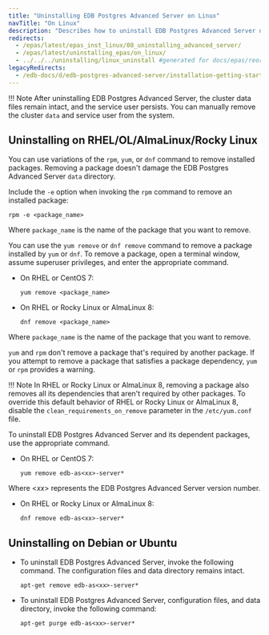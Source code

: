 ```yaml
---
title: "Uninstalling EDB Postgres Advanced Server on Linux"
navTitle: "On Linux"
description: "Describes how to uninstall EDB Postgres Advanced Server on Linux"
redirects:
  - /epas/latest/epas_inst_linux/08_uninstalling_advanced_server/
  - /epas/latest/uninstalling_epas/on_linux/
  - ../../../uninstalling/linux_uninstall #generated for docs/epas/reorg-role-use-case-mode
legacyRedirects:
  - /edb-docs/d/edb-postgres-advanced-server/installation-getting-started/installation-guide/9.6/EDB_Postgres_Advanced_Server_Installation_Guide.1.77.html
---
```


!!! Note
    After uninstalling EDB Postgres Advanced Server, the cluster data files remain intact, and the service user persists. You can manually remove the cluster `data` and service user from the system.

## Uninstalling on RHEL/OL/AlmaLinux/Rocky Linux

You can use variations of the `rpm`, `yum`, or `dnf` command to remove installed packages. Removing a package doesn't damage the EDB Postgres Advanced Server `data` directory.

Include the `-e` option when invoking the `rpm` command to remove an installed package:

```text
rpm -e <package_name>
```

Where `package_name` is the name of the package that you want to remove.

You can use the `yum remove` or `dnf remove` command to remove a package installed by `yum` or `dnf`. To remove a package, open a terminal window, assume superuser privileges, and enter the appropriate command.

-   On RHEL or CentOS 7:

    ```text
    yum remove <package_name>
    ```

-   On RHEL or Rocky Linux or AlmaLinux 8:

    ```text
    dnf remove <package_name>
    ```

Where `package_name` is the name of the package that you want to remove.

`yum` and `rpm` don't remove a package that's required by another package. If you attempt to remove a package that satisfies a package dependency, `yum` or `rpm` provides a warning.

!!! Note
    In RHEL or Rocky Linux or AlmaLinux 8, removing a package also removes all its dependencies that aren't required by other packages. To override this default behavior of RHEL or Rocky Linux or AlmaLinux 8, disable the `clean_requirements_on_remove` parameter in the `/etc/yum.conf` file.

To uninstall EDB Postgres Advanced Server and its dependent packages, use the appropriate command.

-   On RHEL or CentOS 7:

    ```text
    yum remove edb-as<xx>-server*
    ```
Where <*xx*> represents the EDB Postgres Advanced Server version number.

-   On RHEL or Rocky Linux or AlmaLinux 8:

    ```text
    dnf remove edb-as<xx>-server*
    ```

## Uninstalling on Debian or Ubuntu

-   To uninstall EDB Postgres Advanced Server, invoke the following command. The configuration files and data directory remains intact.

    ```text
    apt-get remove edb-as<xx>-server*
    ```

-   To uninstall EDB Postgres Advanced Server, configuration files, and data directory, invoke the following command:

    ```text
    apt-get purge edb-as<xx>-server*
    ```
